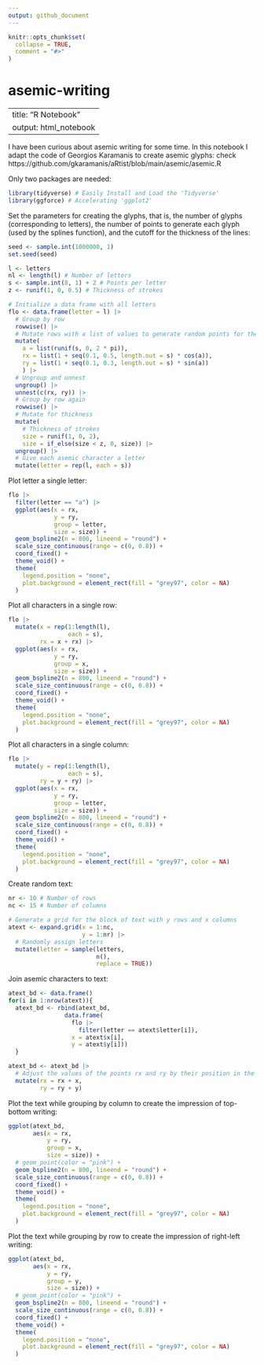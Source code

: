 ```yaml
---
output: github_document
---
```


<!-- README.md is generated from README.Rmd. Please edit that file -->

```r
knitr::opts_chunk$set(
  collapse = TRUE,
  comment = "#>"
)
```

# asemic-writing

---
title: "R Notebook"
output: html_notebook
---

I have been curious about asemic writing for some time. In this notebook I adapt the code of Georgios Karamanis to create asemic glyphs: check https://github.com/gkaramanis/aRtist/blob/main/asemic/asemic.R

Only two packages are needed:
```r
library(tidyverse) # Easily Install and Load the 'Tidyverse'
library(ggforce) # Accelerating 'ggplot2'
```

Set the parameters for creating the glyphs, that is, the number of glyphs (corresponding to letters), the number of points to generate each glyph (used by the splines function), and the cutoff for the thickness of the lines:
```r
seed <- sample.int(1000000, 1)
set.seed(seed)

l <- letters
nl <- length(l) # Number of letters
s <- sample.int(8, 1) + 2 # Points per letter
z <- runif(1, 0, 0.5) # Thickness of strokes
```

```r
# Initialize a data frame with all letters
flo <- data.frame(letter = l) |> 
  # Group by row
  rowwise() |> 
  # Mutate rows with a list of values to generate random points for the glyphs
  mutate(
    a = list(runif(s, 0, 2 * pi)),
    rx = list(1 + seq(0.1, 0.5, length.out = s) * cos(a)),
    ry = list(1 + seq(0.1, 0.3, length.out = s) * sin(a))
    ) |> 
  # Ungroup and unnest
  ungroup() |> 
  unnest(c(rx, ry)) |> 
  # Group by row again
  rowwise() |> 
  # Mutate for thickness
  mutate(
    # Thickness of strokes
    size = runif(1, 0, 2),
    size = if_else(size < z, 0, size)) |> 
  ungroup() |>
  # Give each asemic character a letter
  mutate(letter = rep(l, each = s))
```

Plot letter a single letter:
```r
flo |> 
  filter(letter == "a") |>
  ggplot(aes(x = rx, 
             y = ry, 
             group = letter,
             size = size)) +
  geom_bspline2(n = 800, lineend = "round") +
  scale_size_continuous(range = c(0, 0.8)) +
  coord_fixed() +
  theme_void() +
  theme(
    legend.position = "none",
    plot.background = element_rect(fill = "grey97", color = NA)
  )
```

Plot all characters in a single row:
```r
flo |> 
  mutate(x = rep(1:length(l), 
                 each = s),
         rx = x + rx) |>
  ggplot(aes(x = rx, 
             y = ry, 
             group = x,
             size = size)) +
  geom_bspline2(n = 800, lineend = "round") +
  scale_size_continuous(range = c(0, 0.8)) +
  coord_fixed() +
  theme_void() +
  theme(
    legend.position = "none",
    plot.background = element_rect(fill = "grey97", color = NA)
  )
```

Plot all characters in a single column:
```r
flo |> 
  mutate(y = rep(1:length(l), 
                 each = s),
         ry = y + ry) |>
  ggplot(aes(x = rx, 
             y = ry, 
             group = letter,
             size = size)) +
  geom_bspline2(n = 800, lineend = "round") +
  scale_size_continuous(range = c(0, 0.8)) +
  coord_fixed() +
  theme_void() +
  theme(
    legend.position = "none",
    plot.background = element_rect(fill = "grey97", color = NA)
  )
```

Create random text:
```r
nr <- 10 # Number of rows
nc <- 15 # Number of columns

# Generate a grid for the block of text with y rows and x columns
atext <- expand.grid(x = 1:nc, 
                     y = 1:nr) |>
  # Randomly assign letters
  mutate(letter = sample(letters, 
                         n(), 
                         replace = TRUE))
```

Join asemic characters to text:
```r
atext_bd <- data.frame()
for(i in 1:nrow(atext)){
  atext_bd <- rbind(atext_bd,
                data.frame(
                  flo |> 
                    filter(letter == atext$letter[i]),
                  x = atext$x[i],
                  y = atext$y[i]))
  }

atext_bd <- atext_bd |>
  # Adjust the values of the points rx and ry by their position in the block of text (row and column)
  mutate(rx = rx + x, 
         ry = ry + y)
```

Plot the text while grouping by column to create the impression of top-bottom writing:
```r
ggplot(atext_bd, 
       aes(x = rx, 
           y = ry, 
           group = x, 
           size = size)) +
  # geom_point(color = "pink") +
  geom_bspline2(n = 800, lineend = "round") +
  scale_size_continuous(range = c(0, 0.8)) +
  coord_fixed() +
  theme_void() +
  theme(
    legend.position = "none",
    plot.background = element_rect(fill = "grey97", color = NA)
  )
```

Plot the text while grouping by row to create the impression of right-left writing:
```r
ggplot(atext_bd, 
       aes(x = rx, 
           y = ry, 
           group = y, 
           size = size)) +
  # geom_point(color = "pink") +
  geom_bspline2(n = 800, lineend = "round") +
  scale_size_continuous(range = c(0, 0.8)) +
  coord_fixed() +
  theme_void() +
  theme(
    legend.position = "none",
    plot.background = element_rect(fill = "grey97", color = NA)
  )
```


